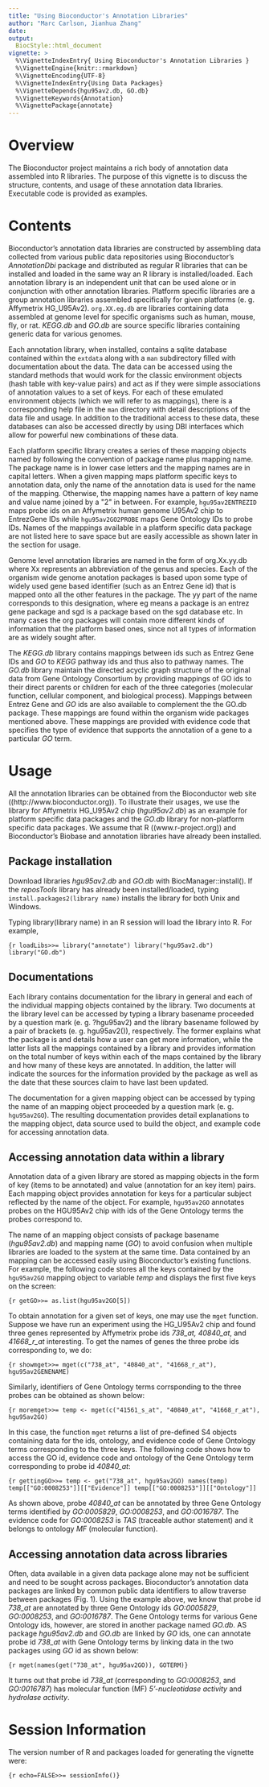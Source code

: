 ```yaml
---
title: "Using Bioconductor's Annotation Libraries"
author: "Marc Carlson, Jianhua Zhang"
date:
output:
  BiocStyle::html_document
vignette: >
  %\VignetteIndexEntry{ Using Bioconductor's Annotation Libraries }
  %\VignetteEngine{knitr::rmarkdown}
  %\VignetteEncoding{UTF-8}
  %\VignetteIndexEntry{Using Data Packages} 
  %\VignetteDepends{hgu95av2.db, GO.db} 
  %\VignetteKeywords{Annotation} 
  %\VignettePackage{annotate}
---
```


# Overview

The Bioconductor project maintains a rich body of annotation data
assembled into R libraries. The purpose of this vignette is to discuss
the structure, contents, and usage of these annotation data libraries.
Executable code is provided as examples.

# Contents

Bioconductor's annotation data libraries are constructed by assembling
data collected from various public data repositories using
Bioconductor's *AnnotationDbi* package and distributed as regular R
libraries that can be installed and loaded in the same way an R library
is installed/loaded. Each annotation library is an independent unit that
can be used alone or in conjunction with other annotation libraries.
Platform specific libraries are a group annotation libraries assembled
specifically for given platforms (e. g. Affymetrix HG_U95Av2).
`org.XX.eg.db` are libraries containing data assembled at genome level
for specific organisms such as human, mouse, fly, or rat. *KEGG.db* and
*GO.db* are source specific libraries containing generic data for
various genomes.

Each annotation library, when installed, contains a sqlite database
contained within the `extdata` along with a `man` subdirectory filled
with documentation about the data. The data can be accessed using the
standard methods that would work for the classic environment objects
(hash table with key-value pairs) and act as if they were simple
associations of annotation values to a set of keys. For each of these
emulated environment objects (which we will refer to as mappings), there
is a corresponding help file in the `man` directory with detail
descriptions of the data file and usage. In addition to the traditional
access to these data, these databases can also be accessed directly by
using DBI interfaces which allow for powerful new combinations of these
data.

Each platform specific library creates a series of these mapping objects
named by following the convention of package name plus mapping name. The
package name is in lower case letters and the mapping names are in
capital letters. When a given mapping maps platform specific keys to
annotation data, only the name of the annotation data is used for the
name of the mapping. Otherwise, the mapping names have a pattern of key
name and value name joined by a \"2\" in between. For example,
`hgu95av2ENTREZID` maps probe ids on an Affymetrix human genome U95Av2
chip to EntrezGene IDs while `hgu95av2GO2PROBE` maps Gene Ontology IDs
to probe IDs. Names of the mappings available in a platform specific
data package are not listed here to save space but are easily accessible
as shown later in the section for usage.

Genome level annotation libraries are named in the form of org.Xx.yy.db
where Xx represents an abbreviation of the genus and species. Each of
the organism wide genome anotation packages is based upon some type of
widely used gene based identifier (such as an Entrez Gene id) that is
mapped onto all the other features in the package. The yy part of the
name corresponds to this designation, where eg means a package is an
entrez gene package and sgd is a package based on the sgd database etc.
In many cases the org packages will contain more different kinds of
information that the platform based ones, since not all types of
information are as widely sought after.

The *KEGG.db* library contains mappings between ids such as Entrez Gene
IDs and *GO* to *KEGG* pathway ids and thus also to pathway names. The
*GO.db* library maintain the directed acyclic graph structure of the
original data from Gene Ontology Consortium by providing mappings of GO
ids to their direct parents or children for each of the three categories
(molecular function, cellular component, and biological process).
Mappings between Entrez Gene and *GO* ids are also available to
complement the the GO.db package. These mappings are found within the
organism wide packages mentioned above. These mappings are provided with
evidence code that specifies the type of evidence that supports the
annotation of a gene to a particular *GO* term.

# Usage

All the annotation libraries can be obtained from the Bioconductor web
site ((http://www.bioconductor.org)). To illustrate their usages, we use
the library for Affymetrix HG_U95Av2 chip (*hgu95av2.db*) as an example
for platform specific data packages and the *GO.db* library for
non-platform specific data packages. We assume that R
((www.r-project.org)) and Bioconductor's Biobase and annotation
libraries have already been installed.

## Package installation {#package-installation .unnumbered}

Download libraries *hgu95av2.db* and *GO.db* with
BiocManager::install(). If the *reposTools* library has already been
installed/loaded, typing `install.packages2(library name)` installs the
library for both Unix and Windows.

Typing library(library name) in an R session will load the library into
R. For example,

```{r loadLibs>>=
library("annotate")
library("hgu95av2.db")
library("GO.db")
```

## Documentations {#documentations .unnumbered}

Each library contains documentation for the library in general and each
of the individual mapping objects contained by the library. Two
documents at the library level can be accessed by typing a library
basename proceeded by a question mark (e. g. ?hgu95av2) and the library
basename followed by a pair of brackets (e. g. hgu95av2()),
respectively. The former explains what the package is and details how a
user can get more information, while the latter lists all the mappings
contained by a library and provides information on the total number of
keys within each of the maps contained by the library and how many of
these keys are annotated. In addition, the latter will indicate the
sources for the information provided by the package as well as the date
that these sources claim to have last been updated.

The documentation for a given mapping object can be accessed by typing
the name of an mapping object proceeded by a question mark (e. g.
`hgu95av2GO`). The resulting documentation provides detail explanations
to the mapping object, data source used to build the object, and example
code for accessing annotation data.

## Accessing annotation data within a library {#accessing-annotation-data-within-a-library .unnumbered}

Annotation data of a given library are stored as mapping objects in the
form of key (items to be annotated) and value (annotation for an key
item) pairs. Each mapping object provides annotation for keys for a
particular subject reflected by the name of the object. For example,
`hgu95av2GO` annotates probes on the HG`\-`{=latex}U95Av2 chip with ids
of the Gene Ontology terms the probes correspond to.

The name of an mapping object consists of package basename
(*hgu95av2.db*) and mapping name (*GO*) to avoid confusion when multiple
libraries are loaded to the system at the same time. Data contained by
an mapping can be accessed easily using Bioconductor's existing
functions. For example, the following code stores all the keys contained
by the `hgu95av2GO` mapping object to variable *temp* and displays the
first five keys on the screen:

```{r getGO>>=
as.list(hgu95av2GO[5])
```

To obtain annotation for a given set of keys, one may use the `mget`
function. Suppose we have run an experiment using the HG_U95Av2 chip and
found three genes represented by Affymetrix probe ids *738_at,
40840_at*, and *41668_r_at* interesting. To get the names of genes the
three probe ids corresponding to, we do:

```{r showmget>>=
mget(c("738_at", "40840_at", "41668_r_at"), hgu95av2GENENAME)
```

Similarly, identifiers of Gene Ontology terms corrsponding to the three
probes can be obtained as shown below:

```{r moremget>>=
temp <- mget(c("41561_s_at", "40840_at", "41668_r_at"), hgu95av2GO)
```

In this case, the function `mget` returns a list of pre-defined S4
objects containing data for the ids, ontology, and evidence code of Gene
Ontology terms corresponding to the three keys. The following code shows
how to access the GO id, evidence code and ontology of the Gene Ontology
term corresponding to probe id *40840_at*:

```{r gettingGO>>=
temp <- get("738_at", hgu95av2GO)
names(temp)
temp[["GO:0008253"]][["Evidence"]]
temp[["GO:0008253"]][["Ontology"]]
```

As shown above, probe *40840_at* can be annotated by three Gene Ontology
terms identified by *GO:0005829*, *GO:0008253*, and *GO:0016787*. The
evidence code for *GO:0008253* is *TAS* (traceable author statement) and
it belongs to ontology *MF* (molecular function).

## Accessing annotation data across libraries {#accessing-annotation-data-across-libraries .unnumbered}

Often, data available in a given data package alone may not be
sufficient and need to be sought across packages. Bioconductor's
annotation data packages are linked by common public data identifiers to
allow traverse between packages (Fig. 1). Using the example above, we
know that probe id *738_at* are annotated by three Gene Ontology ids
*GO:0005829*, *GO:0008253*, and *GO:0016787*. The Gene Ontology terms
for various Gene Ontology ids, however, are stored in another package
named *GO.db*. AS package *hgu95av2.db* and *GO.db* are linked by *GO*
ids, one can annotate probe id *738_at* with Gene Ontology terms by
linking data in the two packages using *GO* id as shown below:

```{r
mget(names(get("738_at", hgu95av2GO)), GOTERM)}
```

It turns out that probe id *738_at* (corresponding to *GO:0008253*, and
*GO:0016787*) has molecular function (MF) *5'-nucleotidase activity* and
*hydrolase activity*.

# Session Information

The version number of R and packages loaded for generating the vignette
were:

```{r echo=FALSE>>=
sessionInfo()}
```
